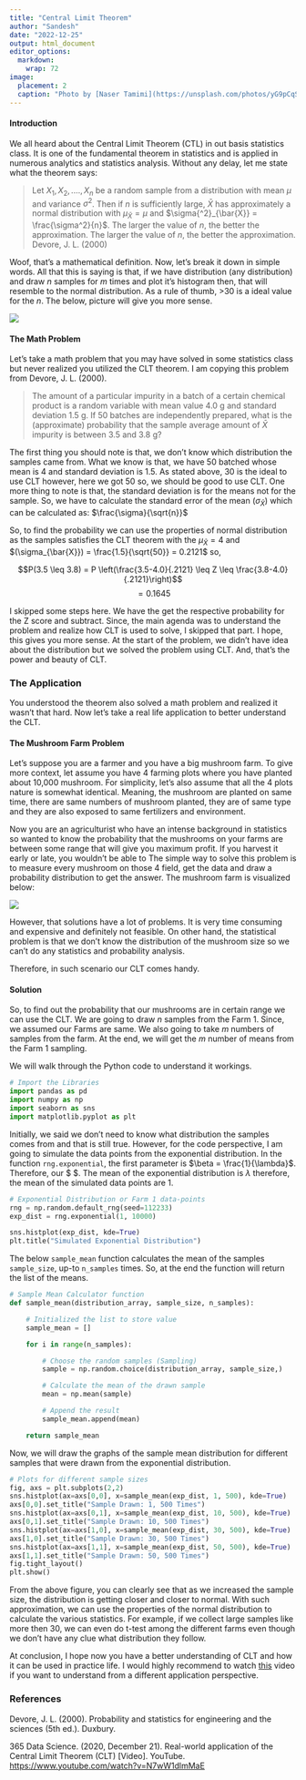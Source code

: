 ```yaml
---
title: "Central Limit Theorem"
author: "Sandesh"
date: "2022-12-25"
output: html_document
editor_options: 
  markdown: 
    wrap: 72
image:
  placement: 2
  caption: "Photo by [Naser Tamimi](https://unsplash.com/photos/yG9pCqSOrAg)"
---
```


#### Introduction

We all heard about the Central Limit Theorem (CTL) in out basis
statistics class. It is one of the fundamental theorem in statistics and
is applied in numerous analytics and statistics analysis. Without any
delay, let me state what the theorem says:

> Let $X_1, X_2,...., X_n$ be a random sample from a distribution with
> mean $\mu$ and variance $\sigma^2$. Then if $n$ is sufficiently large,
> $\bar{X}$ has approximately a normal distribution with
> $\mu_{\bar{X}} = \mu$ and $\sigma{^2}_{\bar{X}} = \frac{\sigma^2}{n}$.
> The larger the value of $n$, the better the approximation. The larger
> the value of $n$, the better the approximation. Devore, J. L. (2000)

Woof, that's a mathematical definition. Now, let's break it down in
simple words. All that this is saying is that, if we have distribution
(any distribution) and draw $n$ samples for $m$ times and plot it's
histogram then, that will resemble to the normal distribution. As a rule
of thumb, \>30 is a ideal value for the $n$. The below, picture will
give you more sense.

![](CLT_Picture.png)

#### The Math Problem

Let's take a math problem that you may have solved in some statistics
class but never realized you utilized the CLT theorem. I am copying this
problem from Devore, J. L. (2000).

> The amount of a particular impurity in a batch of a certain chemical
> product is a random variable with mean value 4.0 g and standard
> deviation 1.5 g. If 50 batches are independently prepared, what is the
> (approximate) probability that the sample average amount of $\bar{X}$
> impurity is between 3.5 and 3.8 g?

The first thing you should note is that, we don't know which
distribution the samples came from. What we know is that, we have 50
batched whose mean is 4 and standard deviation is 1.5. As stated above,
30 is the ideal to use CLT however, here we got 50 so, we should be good
to use CLT. One more thing to note is that, the standard deviation is
for the means not for the sample. So, we have to calculate the standard
error of the mean $(\sigma_{\bar{X}})$ which can be calculated as:
$\frac{\sigma}{\sqrt{n}}$

So, to find the probability we can use the properties of normal
distribution as the samples satisfies the CLT theorem with the
$\mu_{\bar{X}}=4$ and
$(\sigma_{\bar{X}}) = \frac{1.5}{\sqrt{50}} = 0.2121$ so,

$$P(3.5 \leq 3.8) = P \left(\frac{3.5-4.0}{.2121} \leq Z \leq \frac{3.8-4.0}{.2121}\right)$$
$$ = 0.1645$$

I skipped some steps here. We have the get the respective probability
for the Z score and subtract. Since, the main agenda was to understand
the problem and realize how CLT is used to solve, I skipped that part. I
hope, this gives you more sense. At the start of the problem, we didn't
have idea about the distribution but we solved the problem using CLT.
And, that's the power and beauty of CLT.

### The Application

You understood the theorem also solved a math problem and realized it
wasn't that hard. Now let's take a real life application to better
understand the CLT.

#### The Mushroom Farm Problem

Let's suppose you are a farmer and you have a big mushroom farm. To give
more context, let assume you have 4 farming plots where you have planted
about 10,000 mushroom. For simplicity, let's also assume that all the 4
plots nature is somewhat identical. Meaning, the mushroom are planted on
same time, there are same numbers of mushroom planted, they are of same
type and they are also exposed to same fertilizers and environment.

Now you are an agriculturist who have an intense background in
statistics so wanted to know the probability that the mushrooms on your
farms are between some range that will give you maximum profit. If you
harvest it early or late, you wouldn't be able to The simple way to
solve this problem is to measure every mushroom on those 4 field, get
the data and draw a probability distribution to get the answer. The
mushroom farm is visualized below:

![](mushroom_farm.png)

However, that solutions have a lot of problems. It is very time
consuming and expensive and definitely not feasible. On other hand, the
statistical problem is that we don't know the distribution of the
mushroom size so we can't do any statistics and probability analysis.

Therefore, in such scenario our CLT comes handy.

#### Solution

So, to find out the probability that our mushrooms are in certain range
we can use the CLT. We are going to draw $n$ samples from the Farm 1.
Since, we assumed our Farms are same. We also going to take $m$ numbers
of samples from the farm. At the end, we will get the $m$ number of
means from the Farm 1 sampling.

We will walk through the Python code to understand it workings.

```python

# Import the Libraries
import pandas as pd
import numpy as np
import seaborn as sns
import matplotlib.pyplot as plt

```

Initially, we said we don't need to know what distribution the samples
comes from and that is still true. However, for the code perspective, I
am going to simulate the data points from the exponential distribution.
In the function `rng.exponential`, the first parameter is
$\beta = \frac{1}{\lambda}$. Therefore, our \$\lambda =1 \$. The mean of
the exponential distribution is $\lambda$ therefore, the mean of the
simulated data points are 1.

```python

# Exponential Distribution or Farm 1 data-points
rng = np.random.default_rng(seed=112233)
exp_dist = rng.exponential(1, 10000)

sns.histplot(exp_dist, kde=True)
plt.title("Simulated Exponential Distribution")
```



The below `sample_mean` function calculates the mean of the samples
`sample_size`, up-to `n_samples` times. So, at the end the function will
return the list of the means.

```python

# Sample Mean Calculator function
def sample_mean(distribution_array, sample_size, n_samples):

    # Initialized the list to store value
    sample_mean = []

    for i in range(n_samples):

        # Choose the random samples (Sampling)
        sample = np.random.choice(distribution_array, sample_size,)

        # Calculate the mean of the drawn sample
        mean = np.mean(sample)

        # Append the result
        sample_mean.append(mean)

    return sample_mean
```

Now, we will draw the graphs of the sample mean distribution for
different samples that were drawn from the exponential distribution.

```python

# Plots for different sample sizes
fig, axs = plt.subplots(2,2)
sns.histplot(ax=axs[0,0], x=sample_mean(exp_dist, 1, 500), kde=True)
axs[0,0].set_title("Sample Drawn: 1, 500 Times")
sns.histplot(ax=axs[0,1], x=sample_mean(exp_dist, 10, 500), kde=True)
axs[0,1].set_title("Sample Drawn: 10, 500 Times")
sns.histplot(ax=axs[1,0], x=sample_mean(exp_dist, 30, 500), kde=True)
axs[1,0].set_title("Sample Drawn: 30, 500 Times")
sns.histplot(ax=axs[1,1], x=sample_mean(exp_dist, 50, 500), kde=True)
axs[1,1].set_title("Sample Drawn: 50, 500 Times")
fig.tight_layout()
plt.show()
```

From the above figure, you can clearly see that as we increased the
sample size, the distribution is getting closer and closer to normal.
With such approximation, we can use the properties of the normal
distribution to calculate the various statistics. For example, if we
collect large samples like more then 30, we can even do t-test among the
different farms even though we don't have any clue what distribution
they follow.

At conclusion, I hope now you have a better understanding of CLT and how
it can be used in practice life. I would highly recommend to watch
[this](https://www.youtube.com/watch?v=N7wW1dlmMaE) video if you want to
understand from a different application perspective.

### References

Devore, J. L. (2000). Probability and statistics for engineering and the
sciences (5th ed.). Duxbury.

365 Data Science. (2020, December 21). Real-world application of the
Central Limit Theorem (CLT) [Video]. YouTube.
<https://www.youtube.com/watch?v=N7wW1dlmMaE>
